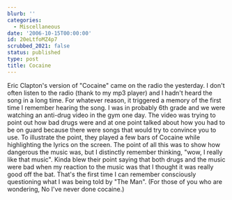 ```yaml
---
blurb: ''
categories:
  - Miscellaneous
date: '2006-10-15T00:00:00'
id: 20eLtfoMZ4p7
scrubbed_2021: false
status: published
type: post
title: Cocaine
---
```


Eric Clapton's version of "Cocaine" came on the radio the
yesterday. I don't often listen to the radio (thank to my mp3
player) and I hadn't heard the song in a long time. For whatever
reason, it triggered a memory of the first time I remember hearing
the song. I was in probably 6th grade and we were watching an
anti-drug video in the gym one day. The video was trying to point
out how bad drugs were and at one point talked about how you had to
be on guard because there were songs that would try to convince you
to use. To illustrate the point, they played a few bars of Cocaine
while highlighting the lyrics on the screen. The point of all this
was to show how dangerous the music was, but I distinctly remember
thinking, "wow, I really like that music". Kinda blew their point
saying that both drugs and the music were bad when my reaction to
the music was that I thought it was really good off the bat. That's
the first time I can remember consciously questioning what I was
being told by "The Man". (For those of you who are wondering, No
I've never done cocaine.)
